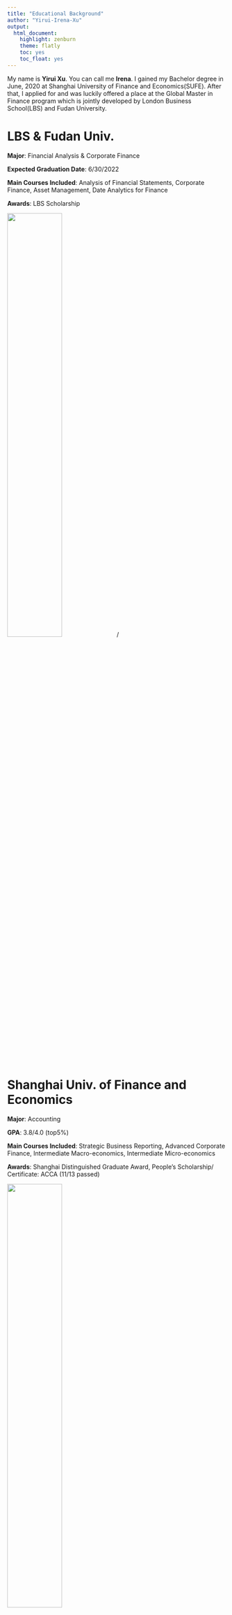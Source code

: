 ```yaml
---
title: "Educational Background"
author: "Yirui-Irena-Xu"
output: 
  html_document:
    highlight: zenburn
    theme: flatly
    toc: yes
    toc_float: yes
---
```


My name is **Yirui Xu**. You can call me **Irena**. I gained my Bachelor degree in June, 2020 at Shanghai University of Finance and Economics(SUFE). After that, I applied for and was luckily offered a place at the Global Master in Finance program which is jointly developed by London Business School(LBS) and Fudan University.

# LBS & Fudan Univ.
**Major**: Financial Analysis & Corporate Finance

**Expected Graduation Date**: 6/30/2022

**Main Courses Included**: Analysis of Financial Statements, Corporate Finance, Asset Management, Date Analytics for Finance

**Awards**: LBS Scholarship

![](03.jpg){height=50%, width=50%}/

# Shanghai Univ. of Finance and Economics

**Major**: Accounting

**GPA**: 3.8/4.0 (top5%)

**Main Courses Included**: Strategic Business Reporting, Advanced Corporate Finance, Intermediate Macro-economics, Intermediate Micro-economics

**Awards**:  Shanghai Distinguished Graduate Award, People's Scholarship/
Certificate: ACCA (11/13 passed)

![](02.jpg){height=50%, width=50%}



